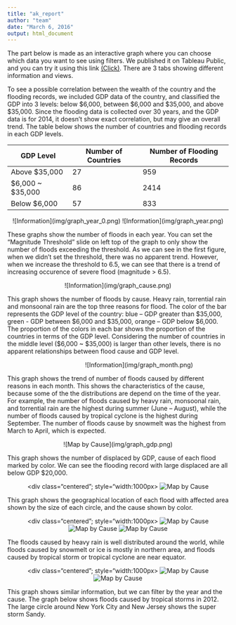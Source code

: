 ```yaml
---
title: "ak_report"
author: "team"
date: "March 6, 2016"
output: html_document
---
```


The part below is made as an interactive graph where you can choose which data you want to see using filters. We published it on Tableau Public, and you can try it using this link [(Click)](https://public.tableau.com/views/EDAVProject2_0/Graphs?:embed=y&:showTabs=y). There are 3 tabs showing different information and views.

To see a possible correlation between the wealth of the country and the flooding records, we included GDP data of the country, and classified the GDP into 3 levels: below $6,000, between $6,000 and $35,000, and above $35,000. Since the flooding data is collected over 30 years, and the GDP data is for 2014, it doesn’t show exact correlation, but may give an overall trend.
The table below shows the number of countries and flooding records in each GDP levels.

GDP Level | Number of Countries | Number of Flooding Records
------------- | ----------------|-------------------
Above $35,000 | 27 | 959
$6,000 ~ $35,000 | 86 | 2414
Below $6,000 | 57 | 833

<center>
<div class="centered"; style="width:500px; height=300px" >
![Information](img/graph_year_0.png)
![Information](img/graph_year.png)
</div>
</center>

These graphs show the number of floods in each year. You can set the "Magnitude Threshold" slide on left top of the graph to only show the number of floods exceeding the threshold. As we can see in the first figure, when we didn't set the threshold, there was no apparent trend. However, when we increase the threshold to 6.5, we can see that there is a trend of increasing occurence of severe flood (magnitude > 6.5).

<center>
<div class="centered"; style="width:500px; height=300px" >
![Information](img/graph_cause.png)
</div>
</center>


This graph shows the number of floods by cause. Heavy rain, torrential rain and monsoonal rain are the top three reasons for flood. The color of the bar represents the GDP level of the country: blue – GDP greater than $35,000, green - GDP between $6,000 and $35,000, orange – GDP below $6,000. The proportion of the colors in each bar shows the proportion of the countries in terms of the GDP level. Considering the number of countries in the middle level ($6,000 ~ $35,000) is larger than other levels, there is no apparent relationships between flood cause and GDP level.

<center>
<div class="centered"; style="width:600px; height=300px" >
![Information](img/graph_month.png)
</div>
</center>


This graph shows the trend of number of floods caused by different reasons in each month. This shows the characteristics of the cause, because some of the the distributions are depend on the time of the year. For example, the number of floods caused by heavy rain, monsoonal rain, and torrential rain are the highest during summer (June – August), while the number of floods caused by tropical cyclone is the highest during September. The number of floods cause by snowmelt was the highest from March to April, which is expected.

<center>
<div class="centered"; style="width:500px; height=300px" >
![Map by Cause](img/graph_gdp.png)
</div>
</center>



This graph shows the number of displaced by GDP, cause of each flood marked by color. We can see the flooding record with large displaced are all below GDP $20,000. 

<center>
<div class="centered"; style="width:1000px>
![Map by Cause](img/bycause_all.png)
</div>
</center>


This graph shows the geographical location of each flood with affected area shown by the size of each circle, and the cause shown by color. 

<center>
<div class="centered"; style="width:1000px>
![Map by Cause](img/bycause_rain.png)
![Map by Cause](img/bycause_snow.png)
![Map by Cause](img/bycause_cyclone.png)
</div>
</center>

The floods caused by heavy rain is well distributed around the world, while floods caused by snowmelt or ice is mostly in northern area, and floods caused by tropical storm or tropical cyclone are near equator. 

<center>
<div class="centered"; style="width:1000px>
![Map by Cause](img/byyear_2008.png)
![Map by Cause](img/byyear_2012.png)
</div>
</center>

This graph shows similar information, but we can filter by the year and the cause. The graph below shows floods caused by tropical storms in 2012. The large circle around New York City and New Jersey shows the super storm Sandy.

